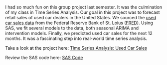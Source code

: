 
I had so much fun on this group project last semester. It was the culmination of my class in Time Series Analysis. Our goal in this project was to forecast retail sales of used car dealers in the United States.  We sourced the [used car sales data](http://fred.stlouisfed.org/series/MRTSSM44112USN) from the Federal Reserve Bank of St. Loius ([FRED](https://fred.stlouisfed.org)). Using SAS, we fit several models to the data, both seasonal ARIMA and intervention models. Finally, we predicted used car sales for the next 12 months. It was a fascinating step into real-world time series analysis.

Take a look at the project here:
[Time Series Analysis: Used Car Sales](https://github.com/not-that-john-williams/used-car-sales/blob/3288748cc62e392cd81a6e9f7f38d557e8523cce/Used_Car_Sales_Report.pdf)

Review the SAS code here:
[SAS Code](https://github.com/not-that-john-williams/used-car-sales/blob/3288748cc62e392cd81a6e9f7f38d557e8523cce/used_car_sales.sas)

